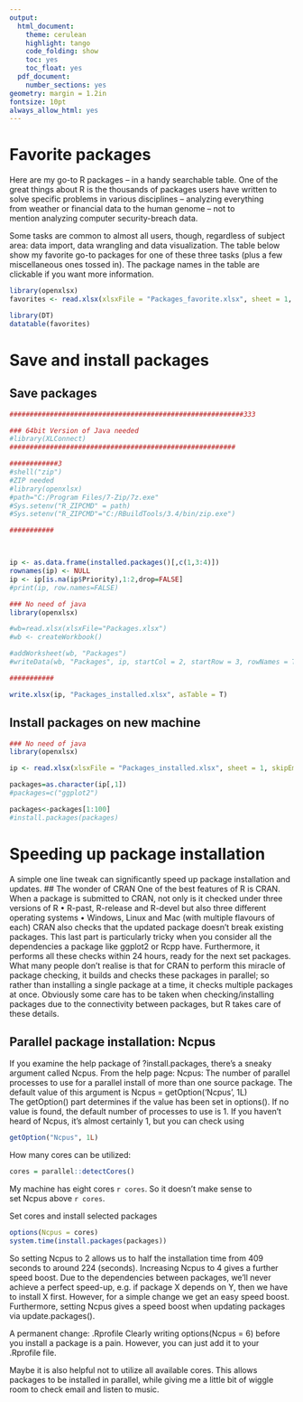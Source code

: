 ---
output:
  html_document:
    theme: cerulean
    highlight: tango
    code_folding: show
    toc: yes
    toc_float: yes
  pdf_document:
    number_sections: yes
geometry: margin = 1.2in
fontsize: 10pt
always_allow_html: yes
---

# Favorite packages

Here are my go-to R packages -- in a handy searchable table.
One of the great things about R is the thousands of packages users have written to solve specific problems in various disciplines -- analyzing everything from weather or financial data to the human genome -- not to mention analyzing computer security-breach data.


Some tasks are common to almost all users, though, regardless of subject area: data import, data wrangling and data visualization. The table below show my favorite go-to packages for one of these three tasks (plus a few miscellaneous ones tossed in). The package names in the table are clickable if you want more information. 



```{r}
library(openxlsx)
favorites <- read.xlsx(xlsxFile = "Packages_favorite.xlsx", sheet = 1, skipEmptyRows = FALSE)
```


```{r}
library(DT)
datatable(favorites)
```



# Save and install packages


## Save packages


```{r}
##########################################################333

### 64bit Version of Java needed
#library(XLConnect)
########################################################

############3
#shell("zip")
#ZIP needed
#library(openxlsx)
#path="C:/Program Files/7-Zip/7z.exe"
#Sys.setenv("R_ZIPCMD" = path)
#Sys.setenv("R_ZIPCMD"="C:/RBuildTools/3.4/bin/zip.exe")

###########



ip <- as.data.frame(installed.packages()[,c(1,3:4)])
rownames(ip) <- NULL
ip <- ip[is.na(ip$Priority),1:2,drop=FALSE]
#print(ip, row.names=FALSE)

### No need of java
library(openxlsx)

#wb=read.xlsx(xlsxFile="Packages.xlsx")
#wb <- createWorkbook()

#addWorksheet(wb, "Packages")
#writeData(wb, "Packages", ip, startCol = 2, startRow = 3, rowNames = TRUE)

###########

write.xlsx(ip, "Packages_installed.xlsx", asTable = T)
```


## Install packages on new machine

```{r}
### No need of java
library(openxlsx)

ip <- read.xlsx(xlsxFile = "Packages_installed.xlsx", sheet = 1, skipEmptyRows = FALSE)

packages=as.character(ip[,1])
#packages=c("ggplot2")

packages<-packages[1:100]
#install.packages(packages)

```


# Speeding up package installation


A simple one line tweak can significantly speed up package installation and updates.
## The wonder of CRAN
One of the best features of R is CRAN. When a package is submitted to CRAN, not only is it checked under three versions of R
	• R-past, R-release and R-devel
but also three different operating systems
	• Windows, Linux and Mac (with multiple flavours of each)
CRAN also checks that the updated package doesn’t break existing packages. This last part is particularly tricky when you consider all the dependencies a package like ggplot2 or Rcpp have. Furthermore, it performs all these checks within 24 hours, ready for the next set packages.
What many people don’t realise is that for CRAN to perform this miracle of package checking, it builds and checks these packages in parallel; so rather than installing a single package at a time, it checks multiple packages at once. Obviously some care has to be taken when checking/installing packages due to the connectivity between packages, but R takes care of these details.

## Parallel package installation: Ncpus

If you examine the help package of ?install.packages, there’s a sneaky argument called Ncpus. From the help page:
Ncpus: The number of parallel processes to use for a parallel install of more than one source package.
The default value of this argument is
Ncpus = getOption(‘Ncpus’, 1L)
The getOption() part determines if the value has been set in options(). If no value is found, the default number of processes to use is 1. If you haven’t heard of Ncpus, it’s almost certainly 1, but you can check using

```{r}
getOption("Ncpus", 1L)
```



How many cores can be utilized:

```{r}
cores = parallel::detectCores()
```
My machine has eight cores `r cores`. So it doesn’t make sense to set Ncpus above `r cores`. 

Set cores and install selected packages

```{r, eval=FALSE}
options(Ncpus = cores)
system.time(install.packages(packages))
```


So setting Ncpus to 2 allows us to half the installation time from 409 seconds to around 224 (seconds). Increasing Ncpus to 4 gives a further speed boost. Due to the dependencies between packages, we’ll never achieve a perfect speed-up, e.g. if package X depends on Y, then we have to install X first. However, for a simple change we get an easy speed boost.
Furthermore, setting Ncpus gives a speed boost when updating packages via update.packages().


A permanent change: .Rprofile
Clearly writing options(Ncpus = 6) before you install a package is a pain. However, you can just add it to your .Rprofile file. 

Maybe it is also helpful not to utilize all available cores. This allows packages to be installed in parallel, while giving me a little bit of wiggle room to check email and listen to music.





















